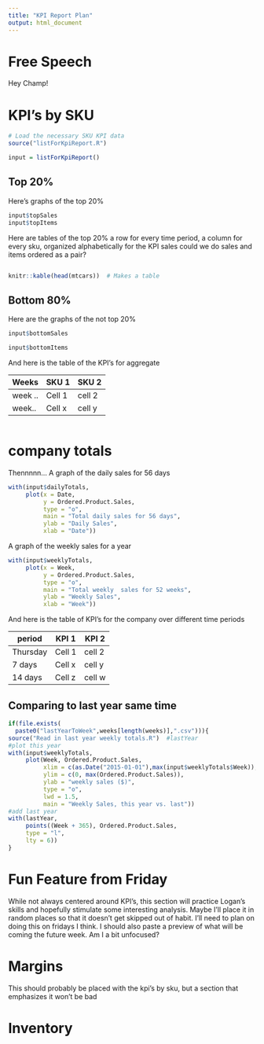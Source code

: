 ```yaml
---
title: "KPI Report Plan"
output: html_document
---
```

# Free Speech
Hey Champ!

# KPI's by SKU
```r
# Load the necessary SKU KPI data
source("listForKpiReport.R")

input = listForKpiReport()
```


## Top 20%
Here's graphs of the top 20%

```r
input$topSales
input$topItems
````

Here are tables of the top 20%
a row for every time period, a column for every sku, organized alphabetically for the KPI sales
could we do sales and items ordered as a pair?
``` r

```

```r
knitr::kable(head(mtcars))  # Makes a table
```


## Bottom 80%
Here are the graphs of the not top 20%

``` r
input$bottomSales
```

``` r
input$bottomItems
```

And here is the table of the KPI's for aggregate

Weeks         | SKU 1         | SKU 2
------------- | ------------- | ---------
week ..       | Cell 1        | cell 2
week..        | Cell x        | cell y

``` r

```




# company totals
Thennnnn...
A graph of the daily sales for 56 days

```r
with(input$dailyTotals,
     plot(x = Date,
          y = Ordered.Product.Sales, 
          type = "o", 
          main = "Total daily sales for 56 days",
          ylab = "Daily Sales",
          xlab = "Date"))
```

A graph of the weekly sales for  a year

```r
with(input$weeklyTotals,
     plot(x = Week,
          y = Ordered.Product.Sales, 
          type = "o", 
          main = "Total weekly  sales for 52 weeks",
          ylab = "Weekly Sales",
          xlab = "Week"))
```

And here is the table of KPI's for the company over different time periods

period         | KPI 1         | KPI 2
------------- | ------------- | ---------
Thursday      | Cell 1        | cell 2
7 days        | Cell x        | cell y
14 days       | Cell z        | cell w

## Comparing to last year same time

```r
if(file.exists(
  paste0("lastYearToWeek",weeks[length(weeks)],".csv"))){
source("Read in last year weekly totals.R")  #lastYear
#plot this year
with(input$weeklyTotals,
     plot(Week, Ordered.Product.Sales,
          xlim = c(as.Date("2015-01-01"),max(input$weeklyTotals$Week)),
          ylim = c(0, max(Ordered.Product.Sales)),
          ylab = "weekly sales ($)",
          type = "o",
          lwd = 1.5,
          main = "Weekly Sales, this year vs. last"))
#add last year
with(lastYear,
     points((Week + 365), Ordered.Product.Sales,
     type = "l",
     lty = 6))
}

```


# Fun Feature from Friday
While not always centered around KPI's, this section will practice Logan's skills and hopefully stimulate some interesting analysis. Maybe I'll place it in random places so that it doesn't get skipped out of habit.
I'll need to plan on doing this on fridays I think. I should also paste a preview of what will be coming the future week.
Am I a bit unfocused?

# Margins 
This should probably be placed with the kpi's by sku, but a section that emphasizes it won't be bad

# Inventory